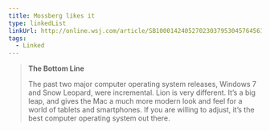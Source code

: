 ```yaml
---
title: Mossberg likes it
type: linkedList
linkUrl: http://online.wsj.com/article/SB10001424052702303795304576456182754609522.html
tags:
  - Linked
---
```


> **The Bottom Line**
> 
> The past two major computer operating system releases, Windows 7 and Snow Leopard, were incremental. Lion is very different. It’s a big leap, and gives the Mac a much more modern look and feel for a world of tablets and smartphones. If you are willing to adjust, it’s the best computer operating system out there.
